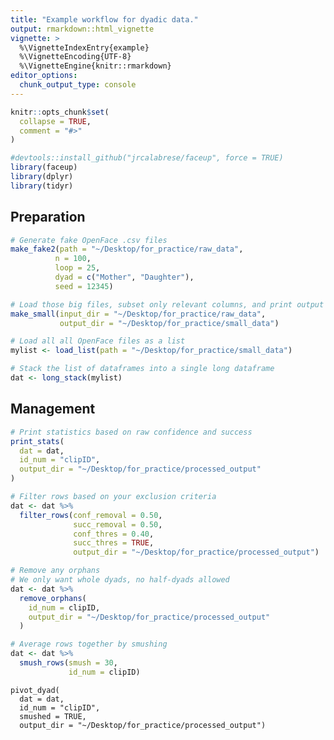 ```yaml
---
title: "Example workflow for dyadic data."
output: rmarkdown::html_vignette
vignette: >
  %\VignetteIndexEntry{example}
  %\VignetteEncoding{UTF-8}
  %\VignetteEngine{knitr::rmarkdown}
editor_options: 
  chunk_output_type: console
---
```


```r
knitr::opts_chunk$set(
  collapse = TRUE,
  comment = "#>"
)
```

```r
#devtools::install_github("jrcalabrese/faceup", force = TRUE)
library(faceup)
library(dplyr)
library(tidyr)
```

## Preparation

```r
# Generate fake OpenFace .csv files
make_fake2(path = "~/Desktop/for_practice/raw_data", 
          n = 100, 
          loop = 25, 
          dyad = c("Mother", "Daughter"),
          seed = 12345)

# Load those big files, subset only relevant columns, and print output somewhere else
make_small(input_dir = "~/Desktop/for_practice/raw_data", 
           output_dir = "~/Desktop/for_practice/small_data")
```

```r
# Load all all OpenFace files as a list
mylist <- load_list(path = "~/Desktop/for_practice/small_data")

# Stack the list of dataframes into a single long dataframe
dat <- long_stack(mylist)
```

## Management

```r
# Print statistics based on raw confidence and success
print_stats(
  dat = dat,
  id_num = "clipID",
  output_dir = "~/Desktop/for_practice/processed_output"
)
```

```r
# Filter rows based on your exclusion criteria
dat <- dat %>% 
  filter_rows(conf_removal = 0.50, 
              succ_removal = 0.50, 
              conf_thres = 0.40, 
              succ_thres = TRUE, 
              output_dir = "~/Desktop/for_practice/processed_output")
```

```r
# Remove any orphans
# We only want whole dyads, no half-dyads allowed
dat <- dat %>%
  remove_orphans(
    id_num = clipID,
    output_dir = "~/Desktop/for_practice/processed_output"
  )
```

```r
# Average rows together by smushing
dat <- dat %>%
  smush_rows(smush = 30,
             id_num = clipID)
```

```
pivot_dyad(
  dat = dat,
  id_num = "clipID",
  smushed = TRUE,
  output_dir = "~/Desktop/for_practice/processed_output")
```
